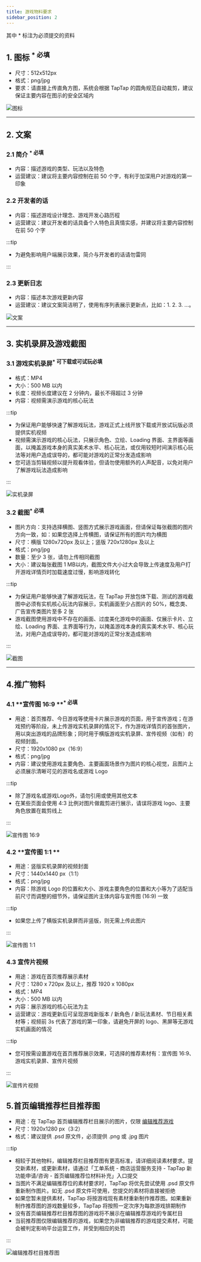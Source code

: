 ```yaml
---
title: 游戏物料要求
sidebar_position: 2
---
```



其中 <Red>\*</Red> 标注为必须提交的资料

## 1. **图标** <sup><Red>\* 必填</Red></sup>

- 尺寸：512x512px
- 格式：png/jpg
- 要求：请直接上传直角方图，系统会根据 TapTap 的圆角规范自动裁剪，建议保证主要内容在图示的安全区域内

![图标](https://img.tapimg.com/market/images/7d9b54999437f091912d925058a3c1d6.png)

---

## 2. **文案**
### 2.1 简介 <sup><Red>\* 必填</Red></sup>

- 内容：描述游戏的类型、玩法以及特色
- 运营建议：建议将主要内容控制在前 50 个字，有利于加深用户对游戏的第一印象

### 2.2 开发者的话

- 内容：描述游戏设计理念、游戏开发心路历程
- 运营建议：建议开发者的话具备个人特色且真情实感，并建议将主要内容控制在前 50 个字

:::tip

- 为避免影响用户端展示效果，简介与开发者的话请勿雷同

:::

### 2.3 更新日志

- 内容：描述本次游戏更新内容
- 运营建议：建议文案简洁明了，使用有序列表展示更新点，比如：1. 2. 3. ...。

![文案](https://img.tapimg.com/market/images/c7e388a27365c349158c5ee8fa9ad0bc.png)

---

## 3. **实机录屏及游戏截图**

### 3.1 游戏实机录屏<sup><Red>\* 可下载或可试玩必填</Red></sup>

- 格式：MP4  
- 大小：500 MB 以内  
- 长度：视频长度建议在 2 分钟内，最长不得超过 3 分钟
- 内容：视频需演示游戏的核心玩法

:::tip

- 为保证用户能够快速了解游戏玩法，游戏正式上线开放下载或开放试玩版必须提供实机视频
- 视频需演示游戏的核心玩法，只展示角色、立绘、Loading 界面、主界面等画面，以掩盖游戏本身的真实美术水平、核心玩法，或仅用较短时间演示核心玩法等对用户造成误导的，都可能对游戏的正常分发造成影响
- 您可适当剪辑视频以提升观看体验，但请勿使用额外的人声配音，以免对用户了解游戏玩法造成影响

:::

![实机录屏](https://img.tapimg.com/market/images/ad637b869bd34cab1002d20c8774bbf5.png)


### 3.2 截图<sup><Red>\* 必填</Red></sup>

- 图片方向：支持选择横图、竖图方式展示游戏画面，但请保证每张截图的图片方向一致，如：如果您选择上传横图，请保证所有的图片均为横图
- 尺寸：横版 1280x720px 及以上；竖版 720x1280px 及以上
- 格式：png/jpg
- 数量：至少 3 张，请勿上传相同截图
- 大小：建议每张截图 1 MB以内，截图文件大小过大会导致上传速度及用户打开游戏详情页时加载速度过慢，影响游戏转化

:::tip

- 为保证用户能够快速了解游戏玩法，在 TapTap 开放包体下载、测试的游戏截图中必须有实机核心玩法内容展示，实机画面至少占图片的 50%，概念类、广告宣传类图片至多 2 张
- 游戏截图使用游戏中不存在的画面、过度美化游戏中的画面、仅展示卡片、立绘、Loading 界面、主界面等行为，以掩盖游戏本身的真实美术水平、核心玩法，对用户造成误导的，都可能对游戏的正常分发造成影响

:::

![截图](https://img.tapimg.com/market/images/8ead7a90c2146d34ac52881453e6494b.png)

---

## 4.**推广物料**

### 4.1 **宣传图 16:9 **<sup><Red>\* 必填</Red></sup>

- 用途：首页推荐、今日游戏等使用卡片展示游戏的页面，用于宣传游戏；在游戏预约等阶段，未上传游戏实机录屏的情况下，作为游戏详情页的首张图片，用以突出游戏的品牌形象；同时用于横版游戏实机录屏、宣传视频（如有）的视频封面。
- 尺寸：1920x1080 px（16:9）
- 格式：png/jpg
- 内容：建议使用游戏主要角色、主要画面场景作为图片的核心视觉，且图片上必须展示清晰可见的游戏名或游戏 Logo

:::tip

- 除了游戏名或游戏Logo外，请勿引用或使用其他文本
- 在某些页面会使用 4:3 比例对图片做裁剪进行展示，请误将游戏 logo、主要角色放置在裁剪线上

:::

![宣传图 16:9](https://img.tapimg.com/market/images/2a80d98ee07e006244dce783f5c0b04a.png)

### 4.2 **宣传图 1:1 **

- 用途：竖版实机录屏的视频封面
- 尺寸：1440x1440 px（1:1）
- 格式：png/jpg
- 内容：除游戏 Logo 的位置和大小、游戏主要角色的位置和大小等为了适配当前尺寸而调整的细节外，请保证图片主体内容与宣传图 (16:9) 一致

:::tip

- 如果您上传了横版实机录屏而非竖版，则无需上传此图片

:::

![宣传图 1:1](https://img.tapimg.com/market/images/c4b7b5a41c343edca2538029c0fbac3c.png)


### 4.3 宣传片视频

- 用途：游戏在首页推荐展示素材
- 尺寸：1280 x 720px 及以上，推荐 1920 x 1080px 
- 格式：MP4
- 大小：500 MB 以内
- 内容：展示游戏的核心玩法为主
- 运营建议：游戏更新后可呈现游戏新版本 / 新角色 / 新玩法素材、节日相关素材等；视频前 3s 代表了游戏的第一印象，请避免开屏的 logo、黑屏等无游戏实机画面的情况

:::tip

- 您可按需设置游戏在首页推荐展示效果，可选择的推荐素材有：宣传图 16:9、游戏实机录屏、宣传片视频

:::

![宣传片视频](https://img.tapimg.com/market/images/e5b2d85a6261f03fc622ba74a5fd3c85.png)


## **5.首页编辑推荐栏目推荐图**

- 用途：在 TapTap 首页编辑推荐栏目展示的图片，仅限 [编辑推荐游戏](/store/store-editorschoice/)
- 尺寸：1920x1280 px（3:2）
- 格式：建议提供 .psd 原文件，必须提供 .png 或 .jpg 图片

:::tip

- 相较于其他物料，编辑推荐栏目推荐图有更高标准，请详细阅读素材要求。提交新素材，或更新素材，请通过「工单系统 - 商店运营服务支持 - TapTap 新功能申请/咨询 - 首页编辑推荐位材料补充」入口提交
- 当图片不满足编辑推荐位的素材要求时，TapTap 将优先尝试使用 .psd 原文件重新制作图片。如无 .psd 原文件可使用，您提交的素材将直接被拒绝
- 如果您暂未提供素材，TapTap 将按游戏现有素材重新制作推荐图。如果重新制作推荐图的游戏数量较多，TapTap 将按照一定次序为每款游戏排期制作
- 没有首页编辑推荐栏目推荐图的游戏将不展示在编辑推荐游戏的专属栏目
- 当前推荐图仅限编辑推荐的游戏，如果您为非编辑推荐的游戏提交素材，可能会被判定影响平台运营工作，并受到相应的处罚

:::

![编辑推荐栏目推荐图](https://img.tapimg.com/market/images/f2348fa2871a7381d175ad9455e74526.png)